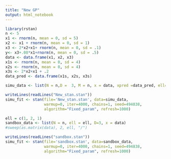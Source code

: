 ```yaml
---
title: "New GP"
output: html_notebook
---
```



```r
library(rstan)
n <- 5
x1 <- rnorm(n, mean = 0, sd = 5)
x2 <- x1 + rnorm(n, mean = 0, sd = 1)
x3 <- 2*x2+x1+ rnorm(n, mean = 0, sd = .1)
y<- x3+.08*x1+rnorm(n, mean = 0, sd = .5)
data <- data.frame(x1, x2, x3)
x1s <- rnorm(n, mean = 0, sd = 4)
x2s <- rnorm(n, mean = 0, sd = 4)
x3s <- 2*x2+x1 + .2
data_pred <- data.frame(x1s, x2s, x3s)
```


```r
simu_data <- list(N = n,D =  3, M = n, x = data, xpred =data_pred, ell= c(2, 3, 1),  sf=1,  sn=1e-10)
```

```r
writeLines(readLines("New_stan.stan"))
simu_fit <- stan(file='New_stan.stan', data=simu_data,
                 warmup=0, iter=4000, chains=1, seed=494838,
                 algorithm="Fixed_param", refresh=1000)
```



```r
ell = c(1, 2, 1)
sandbox_data <- list(N = n, ell = ell, D=3, x = data)
#sweep(as.matrix(data), 2, ell, "/")
```

```r
writeLines(readLines("sandbox.stan"))
simu_fit <- stan(file='sandbox.stan', data=sandbox_data,
                 warmup=0, iter=4000, chains=1, seed=494838,
                 algorithm="Fixed_param", refresh=1000)
```